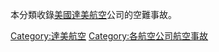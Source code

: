 本分類收錄[[美國|美國]][[達美航空|達美航空]]公司的空難事故。

[[Category:達美航空|Category:達美航空]]
[[Category:各航空公司航空事故|Category:各航空公司航空事故]]